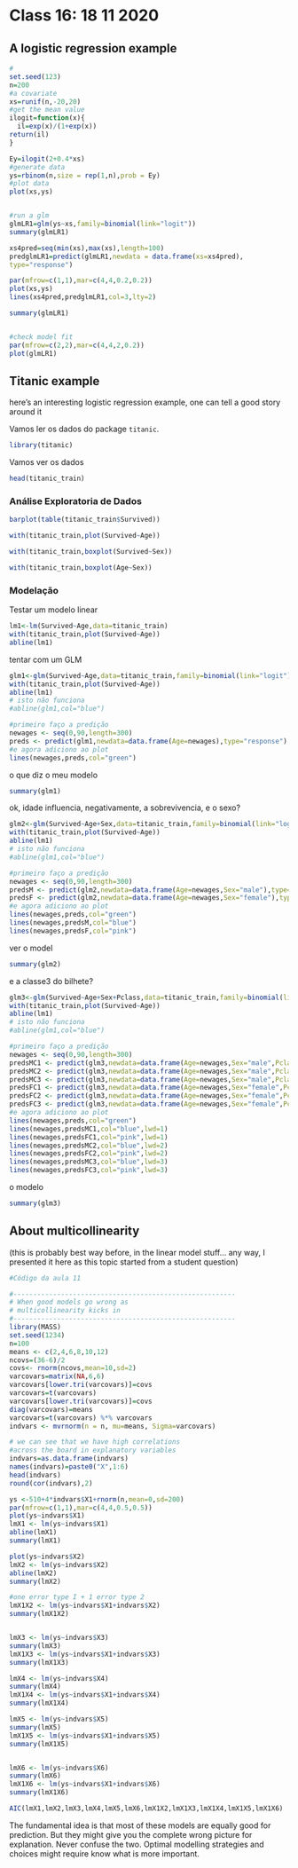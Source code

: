 # Class 16: 18 11 2020 {#aula16}

## A logistic regression example

```r

#
set.seed(123)
n=200
#a covariate
xs=runif(n,-20,20)
#get the mean value
ilogit=function(x){
  il=exp(x)/(1+exp(x))
return(il)
}

Ey=ilogit(2+0.4*xs)
#generate data
ys=rbinom(n,size = rep(1,n),prob = Ey)
#plot data
plot(xs,ys)


#run a glm
glmLR1=glm(ys~xs,family=binomial(link="logit"))
summary(glmLR1)

xs4pred=seq(min(xs),max(xs),length=100)
predglmLR1=predict(glmLR1,newdata = data.frame(xs=xs4pred),
type="response")

par(mfrow=c(1,1),mar=c(4,4,0.2,0.2))
plot(xs,ys)
lines(xs4pred,predglmLR1,col=3,lty=2)

summary(glmLR1)


#check model fit
par(mfrow=c(2,2),mar=c(4,4,2,0.2))
plot(glmLR1)

```

## Titanic example

here's an interesting logistic regression example, one can tell a good story around it

Vamos ler os dados do package `titanic`.

```r
library(titanic)
```

Vamos ver os dados

```r
head(titanic_train)
```

### Análise Exploratoria de Dados

```r
barplot(table(titanic_train$Survived))
```


```r
with(titanic_train,plot(Survived~Age))
```


```r
with(titanic_train,boxplot(Survived~Sex))
```



```r
with(titanic_train,boxplot(Age~Sex))
```

### Modelação

Testar um modelo linear

```r
lm1<-lm(Survived~Age,data=titanic_train)
with(titanic_train,plot(Survived~Age))
abline(lm1)
```

tentar com um GLM

```r
glm1<-glm(Survived~Age,data=titanic_train,family=binomial(link="logit"))
with(titanic_train,plot(Survived~Age))
abline(lm1)
# isto não funciona
#abline(glm1,col="blue")

#primeiro faço a predição
newages <- seq(0,90,length=300)
preds <- predict(glm1,newdata=data.frame(Age=newages),type="response")
#e agora adiciono ao plot
lines(newages,preds,col="green")
```

o que diz o meu modelo

```r
summary(glm1)
```

ok, idade influencia, negativamente, a sobrevivencia, e o sexo?

```r
glm2<-glm(Survived~Age+Sex,data=titanic_train,family=binomial(link="logit"))
with(titanic_train,plot(Survived~Age))
abline(lm1)
# isto não funciona
#abline(glm1,col="blue")

#primeiro faço a predição
newages <- seq(0,90,length=300)
predsM <- predict(glm2,newdata=data.frame(Age=newages,Sex="male"),type="response")
predsF <- predict(glm2,newdata=data.frame(Age=newages,Sex="female"),type="response")
#e agora adiciono ao plot
lines(newages,preds,col="green")
lines(newages,predsM,col="blue")
lines(newages,predsF,col="pink")
```

ver o model

```r
summary(glm2)
```

e a classe3 do bilhete?

```r
glm3<-glm(Survived~Age+Sex+Pclass,data=titanic_train,family=binomial(link="logit"))
with(titanic_train,plot(Survived~Age))
abline(lm1)
# isto não funciona
#abline(glm1,col="blue")

#primeiro faço a predição
newages <- seq(0,90,length=300)
predsMC1 <- predict(glm3,newdata=data.frame(Age=newages,Sex="male",Pclass=1),type="response")
predsMC2 <- predict(glm3,newdata=data.frame(Age=newages,Sex="male",Pclass=2),type="response")
predsMC3 <- predict(glm3,newdata=data.frame(Age=newages,Sex="male",Pclass=3),type="response")
predsFC1 <- predict(glm3,newdata=data.frame(Age=newages,Sex="female",Pclass=1),type="response")
predsFC2 <- predict(glm3,newdata=data.frame(Age=newages,Sex="female",Pclass=2),type="response")
predsFC3 <- predict(glm3,newdata=data.frame(Age=newages,Sex="female",Pclass=3),type="response")
#e agora adiciono ao plot
lines(newages,preds,col="green")
lines(newages,predsMC1,col="blue",lwd=1)
lines(newages,predsFC1,col="pink",lwd=1)
lines(newages,predsMC2,col="blue",lwd=2)
lines(newages,predsFC2,col="pink",lwd=2)
lines(newages,predsMC3,col="blue",lwd=3)
lines(newages,predsFC3,col="pink",lwd=3)
```

o modelo

```r
summary(glm3)
```


## About multicollinearity

(this is probably best way before, in the linear model stuff... any way, I presented it here as this topic started from a student question)

```r
#Código da aula 11

#--------------------------------------------------------
# When good models go wrong as 
# multicollinearity kicks in
#--------------------------------------------------------
library(MASS)
set.seed(1234)
n=100
means <- c(2,4,6,8,10,12)
ncovs=(36-6)/2
covs<- rnorm(ncovs,mean=10,sd=2)
varcovars=matrix(NA,6,6)
varcovars[lower.tri(varcovars)]=covs
varcovars=t(varcovars)
varcovars[lower.tri(varcovars)]=covs
diag(varcovars)=means
varcovars=t(varcovars) %*% varcovars
indvars <- mvrnorm(n = n, mu=means, Sigma=varcovars)

# we can see that we have high correlations 
#across the board in explanatory variables
indvars=as.data.frame(indvars)
names(indvars)=paste0("X",1:6)
head(indvars)
round(cor(indvars),2)

ys <-510+4*indvars$X1+rnorm(n,mean=0,sd=200)
par(mfrow=c(1,1),mar=c(4,4,0.5,0.5))
plot(ys~indvars$X1)
lmX1 <- lm(ys~indvars$X1)
abline(lmX1)
summary(lmX1)

plot(ys~indvars$X2)
lmX2 <- lm(ys~indvars$X2)
abline(lmX2)
summary(lmX2)

#one error type I + 1 error type 2
lmX1X2 <- lm(ys~indvars$X1+indvars$X2)
summary(lmX1X2)


lmX3 <- lm(ys~indvars$X3)
summary(lmX3)
lmX1X3 <- lm(ys~indvars$X1+indvars$X3)
summary(lmX1X3)

lmX4 <- lm(ys~indvars$X4)
summary(lmX4)
lmX1X4 <- lm(ys~indvars$X1+indvars$X4)
summary(lmX1X4)

lmX5 <- lm(ys~indvars$X5)
summary(lmX5)
lmX1X5 <- lm(ys~indvars$X1+indvars$X5)
summary(lmX1X5)


lmX6 <- lm(ys~indvars$X6)
summary(lmX6)
lmX1X6 <- lm(ys~indvars$X1+indvars$X6)
summary(lmX1X6)

AIC(lmX1,lmX2,lmX3,lmX4,lmX5,lmX6,lmX1X2,lmX1X3,lmX1X4,lmX1X5,lmX1X6)

```

The fundamental idea is that most of these models are equally good for prediction. But they might give you the complete wrong picture for explanation. Never confuse the two. Optimal modelling strategies and choices might require know what is more important.
